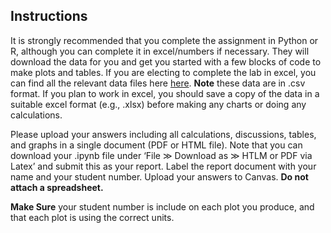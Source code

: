 
## Instructions

It is strongly recommended that you complete the assignment in Python or R, although you can complete it in excel/numbers if necessary.  They will download the data for you and get you started with a few blocks of code to make plots and tables.  If you are electing to complete the lab in excel, you can find all the relevant data files here [here](https://github.com/GEOS300/AssignmentData/).  **Note** these data are in .csv format.  If you plan to work in excel, you should save a copy of the data in a suitable excel format (e.g., .xlsx) before making any charts or doing any calculations.

Please upload your answers including all calculations, discussions, tables, and graphs in a single document (PDF or HTML file). Note that you can download your .ipynb file under 'File $\gg$ Download as $\gg$ HTLM or PDF via Latex' and submit this as your report. Label the report document with your name and your student number. Upload your answers to Canvas. **Do not attach a spreadsheet.**

**Make Sure** your student number is include on each plot you produce, and that each plot is using the correct units.
